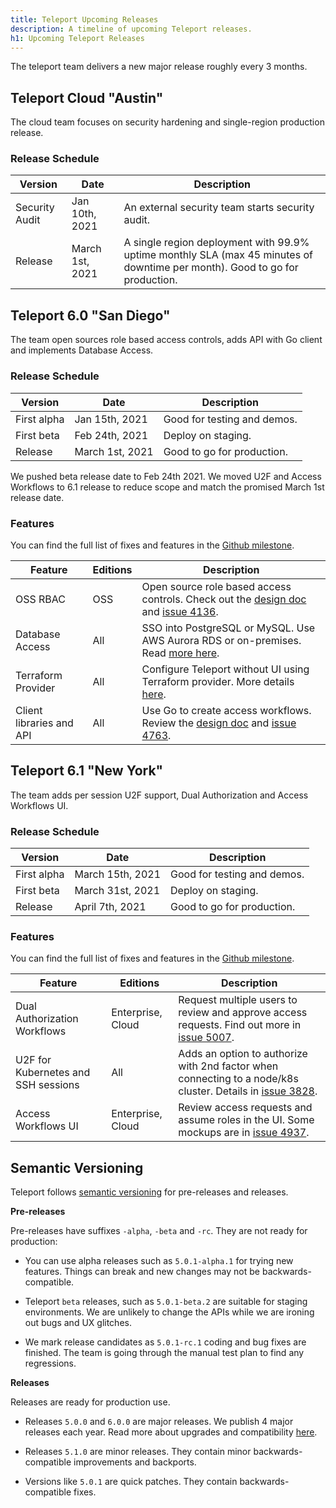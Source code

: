 ```yaml
---
title: Teleport Upcoming Releases
description: A timeline of upcoming Teleport releases.
h1: Upcoming Teleport Releases
---
```


The teleport team delivers a new major release roughly every 3 months.

## Teleport Cloud "Austin"

The cloud team focuses on security hardening and single-region production
release.

### Release Schedule

| Version | Date | Description |
| - | - | - |
| Security Audit | Jan 10th, 2021 | An external security team starts security audit. |
| Release | March 1st, 2021 | A single region deployment with 99.9% uptime monthly SLA (max 45 minutes of downtime per month). Good to go for production. |

## Teleport 6.0 "San Diego"

The team open sources role based access controls, adds API with Go client and implements Database Access.

### Release Schedule

| Version | Date | Description |
| - | - | - |
| First alpha | Jan 15th, 2021 | Good for testing and demos. |
| First beta | Feb 24th, 2021 | Deploy on staging. |
| Release | March 1st, 2021 | Good to go for production. |

<Admonition type="warning">
  We pushed beta release date to Feb 24th 2021.
  We moved U2F and Access Workflows to 6.1 release to reduce scope and match the promised
  March 1st release date.
</Admonition>

### Features

You can find the full list of fixes and features in the
[Github milestone](https://github.com/gravitational/teleport/milestone/33).

| Feature | Editions | Description |
| - | - | - |
| OSS RBAC | OSS | Open source role based access controls. Check out the [design doc](https://github.com/gravitational/teleport/blob/master/rfd/0007-rbac-oss.md) and [issue 4136](https://github.com/gravitational/teleport/issues/4136). |
| Database Access | All | SSO into PostgreSQL or MySQL. Use AWS Aurora RDS or on-premises. Read [more here](./database-access.mdx). |
| Terraform Provider | All | Configure Teleport without UI using Terraform provider. More details [here](https://github.com/gravitational/teleport-plugins/projects/3#card-49866475). |
| Client libraries and API | All | Use Go to create access workflows. Review the [design doc](https://github.com/gravitational/teleport/pull/4746) and [issue 4763](https://github.com/gravitational/teleport/issues/4763). |

## Teleport 6.1 "New York"

The team adds per session U2F support, Dual Authorization and Access Workflows UI.

### Release Schedule

| Version | Date | Description |
| - | - | - |
| First alpha | March 15th, 2021 | Good for testing and demos. |
| First beta | March 31st, 2021 | Deploy on staging. |
| Release | April 7th, 2021 | Good to go for production. |

### Features

You can find the full list of fixes and features in the
[Github milestone](https://github.com/gravitational/teleport/milestone/50).

| Feature | Editions | Description |
| - | - | - |
| Dual Authorization Workflows | Enterprise, Cloud | Request multiple users to review and approve access requests. Find out more in [issue 5007](https://github.com/gravitational/teleport/issues/5007). |
| U2F for Kubernetes and SSH sessions | All | Adds an option to authorize with 2nd factor when connecting to a node/k8s cluster. Details in [issue 3828](https://github.com/gravitational/teleport/issues/3878). |
| Access Workflows UI | Enterprise, Cloud | Review access requests and assume roles in the UI. Some mockups are in [issue 4937](https://github.com/gravitational/teleport/issues/4937). |

## Semantic Versioning

Teleport follows [semantic versioning](https://semver.org/) for pre-releases and releases.

**Pre-releases**

Pre-releases have suffixes `-alpha`, `-beta` and `-rc`.
They are not ready for production:

- You can use alpha releases such as `5.0.1-alpha.1` for trying new features.
  Things can break and new changes may not be backwards-compatible.

- Teleport `beta` releases, such as `5.0.1-beta.2` are suitable for staging environments.
  We are unlikely to change the APIs while we are ironing out bugs and UX glitches.

- We mark release candidates as `5.0.1-rc.1` coding and bug fixes are finished.
  The team is going through the manual test plan to find any regressions.

**Releases**

Releases are ready for production use.

- Releases `5.0.0` and `6.0.0` are major releases. We publish 4 major releases each year.
  Read more about upgrades and compatibility [here](../admin-guide.mdx#component-compatibility).

- Releases `5.1.0` are minor releases. They contain minor backwards-compatible improvements and backports.

- Versions like `5.0.1` are quick patches. They contain backwards-compatible fixes.
